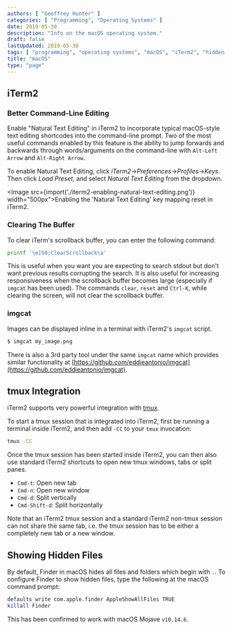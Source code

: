 ```yaml
---
authors: [ "Geoffrey Hunter" ]
categories: [ "Programming", "Operating Systems" ]
date: 2019-05-30
description: "Info on the macOS operating system."
draft: false
lastUpdated: 2019-05-30
tags: [ "programming", "operating systems", "macOS", "iTerm2", "hidden files", "Mojave" ]
title: "macOS"
type: "page"
---
```



## iTerm2

### Better Command-Line Editing

Enable "Natural Text Editing" in iTerm2 to incorporate typical macOS-style text editing shortcodes into the command-line prompt. Two of the most useful commands enabled by this feature is the ability to jump forwards and backwards through words/arguments on the command-line with `Alt-Left Arrow` and `Alt-Right Arrow`.

To enable Natural Text Editing, click _iTerm2_->_Preferences_->_Profiles_->_Keys_. Then click _Load Preset_, and select _Natural Text Editing_ from the dropdown.

<Image src={import('./iterm2-enabling-natural-text-editing.png')} width="500px">Enabling the 'Natural Text Editing' key mapping reset in iTerm2.</Image>

### Clearing The Buffer


To clear iTerm's scrollback buffer, you can enter the following command:
```sh
printf '\e]50;ClearScrollback\a'
```

This is useful when you want you are expecting to search stdout but don't want previous results corrupting the search. It is also useful for increasing responsiveness when the scrollback buffer becomes large (especially if `imgcat` has been used). The commands `clear`, `reset` and `Ctrl-K`, while clearing the screen, will not clear the scrollback buffer.

### imgcat

Images can be displayed inline in a terminal with iTerm2's `imgcat` script.

```sh
$ imgcat my_image.png
```

There is also a 3rd party tool under the same `imgcat` name which provides similar functionality at [https://github.com/eddieantonio/imgcat](https://github.com/eddieantonio/imgcat).

## tmux Integration

iTerm2 supports very powerful integration with [tmux](/programming/operating-systems/linux/programs/tmux/).

To start a tmux session that is integrated into iTerm2, first be running a terminal inside iTerm2, and then add `-CC` to your `tmux` invocation:

```sh
tmux -CC
```

Once the tmux session has been started inside iTerm2, you can then also use standard iTerm2 shortcuts to open new tmux windows, tabs or split panes.

* `Cmd-t`: Open new tab
* `Cmd-n`: Open new window
* `Cmd-d`: Split vertically
* `Cmd-Shift-d`: Split horizontally

<Aside type="note">
Note that an iTerm2 tmux session and a standard iTerm2 non-tmux session can not share the same tab, i.e. the tmux session has to be either a completely new tab or a new window.
</Aside>

## Showing Hidden Files

By default, Finder in macOS hides all files and folders which begin with `.`. To configure Finder to show hidden files, type the following at the macOS command prompt:

```bash
defaults write com.apple.finder AppleShowAllFiles TRUE
killall Finder
```

This has been confirmed to work with macOS Mojave `v10.14.6`.